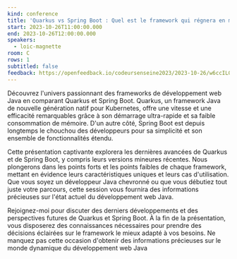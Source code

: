 ```yaml
---
kind: conference
title: 'Quarkus vs Spring Boot : Quel est le framework qui régnera en maître en 2023 ?'
start: 2023-10-26T11:00:00.000
end: 2023-10-26T12:00:00.000
speakers:
  - loic-magnette
room: C
rows: 1
subtitled: false
feedback: https://openfeedback.io/codeursenseine2023/2023-10-26/w6ccILGCfogMMlRMshfM
---
```


Découvrez l'univers passionnant des frameworks de développement web Java en comparant Quarkus et Spring Boot. Quarkus, un framework Java de nouvelle génération natif pour Kubernetes, offre une vitesse et une efficacité remarquables grâce à son démarrage ultra-rapide et sa faible consommation de mémoire. D'un autre côté, Spring Boot est depuis longtemps le chouchou des développeurs pour sa simplicité et son ensemble de fonctionnalités étendu.

Cette présentation captivante explorera les dernières avancées de Quarkus et de Spring Boot, y compris leurs versions mineures récentes. Nous plongerons dans les points forts et les points faibles de chaque framework, mettant en évidence leurs caractéristiques uniques et leurs cas d'utilisation. Que vous soyez un développeur Java chevronné ou que vous débutiez tout juste votre parcours, cette session vous fournira des informations précieuses sur l'état actuel du développement web Java.

Rejoignez-moi pour discuter des derniers développements et des perspectives futures de Quarkus et Spring Boot. À la fin de la présentation, vous disposerez des connaissances nécessaires pour prendre des décisions éclairées sur le framework le mieux adapté à vos besoins. Ne manquez pas cette occasion d'obtenir des informations précieuses sur le monde dynamique du développement web Java
